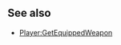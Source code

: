 {{Lua/Function |
  returns = [[Lua/Shared/WeaponSlot|WeaponSlot]] |
  prototype = Player:GetEquippedSlot() |
  description = Returns the slot of the currently equipped weapon.
}}

==See also==

* [[Lua/Server/Player/Functions/GetEquippedWeapon|Player:GetEquippedWeapon]]